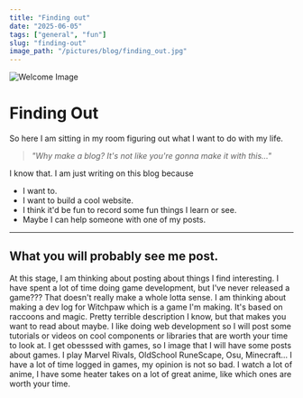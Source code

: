 ```yaml
---
title: "Finding out"
date: "2025-06-05"
tags: ["general", "fun"]
slug: "finding-out"
image_path: "/pictures/blog/finding_out.jpg"
---
```

![Welcome Image](/pictures/blog/finding_out.jpg)

# Finding Out

So here I am sitting in my room figuring out what I want to do with my life.

>_"Why make a blog? It's not like you're gonna make it with this..."_

I know that. I am just writing on this blog because 
 - I want to.
 - I want to build a cool website.
 - I think it'd be fun to record some fun things I learn or see.
 - Maybe I can help someone with one of my posts.

 ---

 ## What you will probably see me post.

 At this stage, I am thinking about posting about things I find interesting. I have spent a lot of time doing game development, but I've never released a game??? 
 That doesn't really make a whole lotta sense. I am thinking about making a dev log for Witchpaw which is a game I'm making. It's based on raccoons and magic. Pretty 
 terrible description I know, but that makes you want to read about maybe. I like doing web development so I will post some tutorials or videos on cool components or libraries
 that are worth your time to look at. I get obesssed with games, so I image that I will have some posts about games. I play Marvel Rivals, OldSchool RuneScape, Osu, Minecraft...
 I have a lot of time logged in games, my opinion is not so bad. I watch a lot of anime, I have some heater takes on a lot of great anime, like which ones are worth your time.
